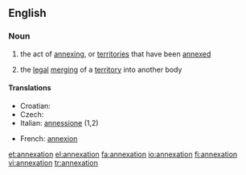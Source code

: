 ==English==

===Noun===
{{wikipedia}}
{{en-noun}}

# the act of [[annexing]], or [[territories]] that have been [[annexed]]
#{{legal}} the [[legal]] [[merging]] of a [[territory]] into another body

====Translations====
{{top}}
*Croatian: {{t+|hr|aneksija|f}}
* Czech: {{t-|cs|anexe|f}}
*Italian: [[annessione]] {{f}} (1,2)
{{mid}}
*French: [[annexion]]

{{bottom}}

[[et:annexation]]
[[el:annexation]]
[[fa:annexation]]
[[io:annexation]]
[[fi:annexation]]
[[vi:annexation]]
[[tr:annexation]]